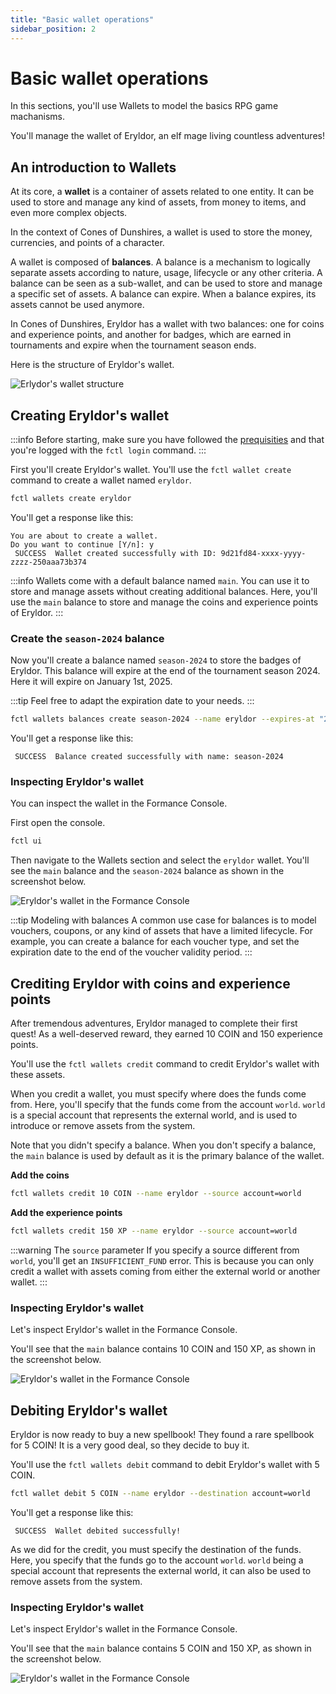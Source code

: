```yaml
---
title: "Basic wallet operations"
sidebar_position: 2
---
```


# Basic wallet operations

In this sections, you'll use Wallets to model the basics RPG game machanisms.

You'll manage the wallet of Eryldor, an elf mage living countless adventures!

## An introduction to Wallets

At its core, a **wallet** is a container of assets related to one entity. It can be used to store and manage any kind of assets, from money to items, and even more complex objects. 

In the context of Cones of Dunshires, a wallet is used to store the money, currencies, and points of a character.

A wallet is composed of **balances**. A balance is a mechanism to logically separate assets according to nature, usage, lifecycle or any other criteria. A balance can be seen as a sub-wallet, and can be used to store and manage a specific set of assets. A balance can expire. When a balance expires, its assets cannot be used anymore.

In Cones of Dunshires, Eryldor has a wallet with two balances: one for coins and experience points, and another for badges, which are earned in tournaments and expire when the tournament season ends.

Here is the structure of Eryldor's wallet.

![Erlydor's wallet structure](./eryldor-wallet.png)

## Creating Eryldor's wallet

:::info
Before starting, make sure you have followed the [prequisities](../../getting-started/fctl-quick-start.mdx) and that you're logged with the `fctl login` command.
:::

First you'll create Eryldor's wallet. You'll use the `fctl wallet create` command to create a wallet named `eryldor`.

```bash
fctl wallets create eryldor
```

You'll get a response like this:

```
You are about to create a wallet.
Do you want to continue [Y/n]: y
 SUCCESS  Wallet created successfully with ID: 9d21fd84-xxxx-yyyy-zzzz-250aaa73b374
```

:::info
Wallets come with a default balance named `main`. You can use it to store and manage assets without creating additional balances. Here, you'll use the `main` balance to store and manage the coins and experience points of Eryldor.
:::

### Create the `season-2024` balance

Now you'll create a balance named `season-2024` to store the badges of Eryldor. This balance will expire at the end of the tournament season 2024. Here it will expire on January 1st, 2025. 

:::tip
Feel free to adapt the expiration date to your needs.
:::

```bash
fctl wallets balances create season-2024 --name eryldor --expires-at "2025-01-01T00:00:00Z"
```

You'll get a response like this:

```
 SUCCESS  Balance created successfully with name: season-2024
```

### Inspecting Eryldor's wallet

You can inspect the wallet in the Formance Console. 

First open the console.
```bash
fctl ui
``` 

Then navigate to the Wallets section and select the `eryldor` wallet. You'll see the `main` balance and the `season-2024` balance as shown in the screenshot below.

![Eryldor's wallet in the Formance Console](./wallet-console.png)

:::tip Modeling with balances
A common use case for balances is to model vouchers, coupons, or any kind of assets that have a limited lifecycle. For example, you can create a balance for each voucher type, and set the expiration date to the end of the voucher validity period.
:::

## Crediting Eryldor with coins and experience points

After tremendous adventures, Eryldor managed to complete their first quest! As a well-deserved reward, they earned 10 COIN and 150 experience points. 

You'll use the `fctl wallets credit` command to credit Eryldor's wallet with these assets.

When you credit a wallet, you must specify where does the funds come from. Here, you'll specify that the funds come from the account `world`. `world` is a special account that represents the external world, and is used to introduce or remove assets from the system.

Note that you didn't specify a balance. When you don't specify a balance, the `main` balance is used by default as it is the primary balance of the wallet.

**Add the coins**

```bash
fctl wallets credit 10 COIN --name eryldor --source account=world
```

**Add the experience points**

```bash
fctl wallets credit 150 XP --name eryldor --source account=world
```

:::warning The `source` parameter
If you specify a source different from `world`, you'll get an `INSUFFICIENT_FUND` error. This is because you can only credit a wallet with assets coming from either the external world or another wallet.
:::

### Inspecting Eryldor's wallet

Let's inspect Eryldor's wallet in the Formance Console.

You'll see that the `main` balance contains 10 COIN and 150 XP, as shown in the screenshot below.

![Eryldor's wallet in the Formance Console](./wallet-console-credited.png)

## Debiting Eryldor's wallet

Eryldor is now ready to buy a new spellbook! They found a rare spellbook for 5 COIN! It is a very good deal, so they decide to buy it.

You'll use the `fctl wallets debit` command to debit Eryldor's wallet with 5 COIN.

```bash
fctl wallet debit 5 COIN --name eryldor --destination account=world
```

You'll get a response like this:

```
 SUCCESS  Wallet debited successfully!
```

As we did for the credit, you must specify the destination of the funds. Here, you specify that the funds go to the account `world`. `world` being a special account that represents the external world, it can also be used to remove assets from the system.

### Inspecting Eryldor's wallet

Let's inspect Eryldor's wallet in the Formance Console.

You'll see that the `main` balance contains 5 COIN and 150 XP, as shown in the screenshot below.

![Eryldor's wallet in the Formance Console](./wallet-console-debited.png)